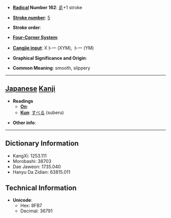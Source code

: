 * '''[[Wiktionary:Chinese radical index| Radical]] Number 162''': [[Wiktionary:Chinese radical index 辵|辵]]+1 stroke

* '''[[Wiktionary:Chinese total strokes index|Stroke number]]''': [[Wiktionary:Chinese total strokes index 5|5]]

* '''Stroke order''': 

* '''[[Wiktionary:Chinese four corner index|Four-Corner System]]''': 

* '''[[Wiktionary:Chinese Cangjie index|Cangjie input]]''': X卜一 (XYM), 卜一 (YM)

* '''Graphical Significance and Origin''': 

* '''Common Meaning''': smooth, slippery

----

== [[Japanese]] [[Kanji]] ==

* '''Readings'''
** '''[[On]]''': 
** '''[[Kun]]''': [[すべる]] (suberu)

* '''Other info''':  

----

== Dictionary Information ==

* KangXi: 1253.111
* Morobashi: 38703
* Dae Jaweon: 1735.040
* Hanyu Da Zidian: 63815.011

== Technical Information ==

* '''Unicode''':
** Hex: 8FB7
** Decimal: 36791